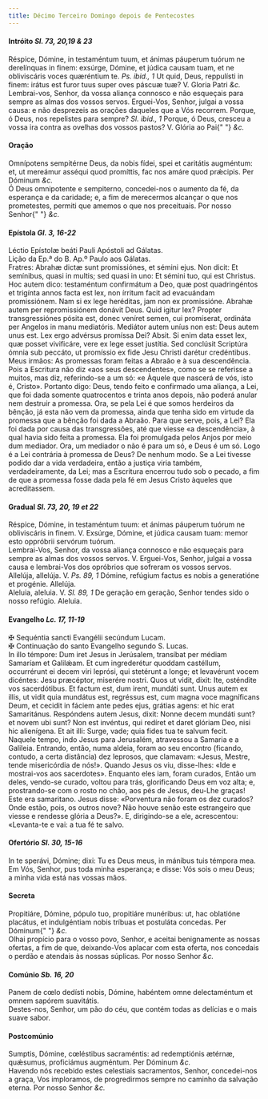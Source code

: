```yaml
---
title: Décimo Terceiro Domingo depois de Pentecostes
---
```


<h4 class="text-center">
  Intróito <em>Sl. 73, 20,19 & 23</em>
</h4>
<div class="container-fluid">
  <div class="row">
    <div class="col-6 dropcaps text-justify">
      Réspice, Dómine, in testaméntum tuum, et ánimas páuperum tuórum ne
      derelínquas in finem: exsúrge, Dómine, et júdica causam tuam, et ne
      obliviscáris voces quæréntium te. <em>Ps. ibid., 1</em> Ut quid, Deus,
      reppulísti in finem: irátus est furor tuus super oves páscuæ tuæ? V.
      Gloria Patri <em>&c.</em>
    </div>
    <div class="col-6 dropcaps text-justify">
      Lembrai-vos, Senhor, da vossa aliança connosco e não esqueçais para sempre
      as almas dos vossos servos. Erguei-Vos, Senhor, julgai a vossa causa: e
      não desprezeis as orações daqueles que a Vós recorrem. Porque, ó Deus, nos
      repelistes para sempre? <em>Sl. ibid., 1</em> Porque, ó Deus, cresceu a
      vossa ira contra as ovelhas dos vossos pastos? V. Glória ao Pai{" "}
      <em>&c.</em>
    </div>
  </div>
</div>

<h4 class="text-center">Oração</h4>
<div class="container-fluid">
  <div class="row">
    <div class="col-6 dropcaps text-justify">
      Omnípotens sempitérne Deus, da nobis fídei, spei et caritátis augméntum:
      et, ut mereámur asséqui quod promíttis, fac nos amáre quod prǽcipis. Per
      Dóminum <em>&c.</em>
    </div>
    <div class="col-6 dropcaps text-justify">
      Ó Deus omnipotente e sempiterno, concedei-nos o aumento da fé, da
      esperança e da caridade; e, a fim de merecermos alcançar o que nos
      prometestes, permiti que amemos o que nos preceituais. Por nosso Senhor{" "}
      <em>&c.</em>
    </div>
  </div>
</div>

<h4 class="text-center">
  Epístola <em>Gl. 3, 16-22</em>
</h4>
<div class="container-fluid">
  <div class="row">
    <div class="col-6 text-justify">
      Léctio Epístolæ beáti Pauli Apóstoli ad Gálatas.
    </div>
    <div class="col-6 text-justify">
      Lição da Ep.ª do B. Ap.º Paulo aos Gálatas.
    </div>
    <div class="col-6 dropcaps text-justify">
      Fratres: Abrahæ dictæ sunt promissiónes, et sémini ejus. Non dicit: Et
      semínibus, quasi in multis; sed quasi in uno: Et sémini tuo, qui est
      Christus. Hoc autem dico: testaméntum confirmátum a Deo, quæ post
      quadringéntos et trigínta annos facta est lex, non írritum facit ad
      evacuándam promissiónem. Nam si ex lege heréditas, jam non ex promissióne.
      Abrahæ autem per repromissiónem donávit Deus. Quid igitur lex? Propter
      transgressiónes pósita est, donec veníret semen, cui promíserat, ordináta
      per Angelos in manu mediatóris. Mediátor autem uníus non est: Deus autem
      unus est. Lex ergo advérsus promíssa Dei? Absit. Si enim data esset lex,
      quæ posset vivificáre, vere ex lege esset justítia. Sed conclúsit
      Scriptúra ómnia sub peccáto, ut promíssio ex fide Jesu Christi darétur
      credéntibus.
    </div>
    <div class="col-6 dropcaps text-justify">
      Meus irmãos: As promessas foram feitas a Abraão e à sua descendência. Pois
      a Escritura não diz «aos seus descendentes», como se se referisse a
      muitos, mas diz, referindo-se a um só: «e Àquele que nascerá de vós, isto
      é, Cristo». Portanto digo: Deus, tendo feito e confirmado uma aliança, a
      Lei, que foi dada somente quatrocentos e trinta anos depois, não poderá
      anular nem destruir a promessa. Ora, se pela Lei é que somos herdeiros da
      bênção, já esta não vem da promessa, ainda que tenha sido em virtude da
      promessa que a bênção foi dada a Abraão. Para que serve, pois, a Lei? Ela
      foi dada por causa das transgressões, até que viesse «a descendência», à
      qual havia sido feita a promessa. Ela foi promulgada pelos Anjos por meio
      dum mediador. Ora, um mediador o não é para um só, e Deus é um só. Logo é
      a Lei contrária à promessa de Deus? De nenhum modo. Se a Lei tivesse
      podido dar a vida verdadeira, então a justiça viria também,
      verdadeiramente, da Lei; mas a Escritura encerrou tudo sob o pecado, a fim
      de que a promessa fosse dada pela fé em Jesus Cristo àqueles que
      acreditassem.
    </div>
  </div>
</div>

<h4 class="text-center">
  Gradual <em>Sl. 73, 20, 19 et 22</em>
</h4>
<div class="container-fluid">
  <div class="row">
    <div class="col-6 dropcaps text-justify">
      Réspice, Dómine, in testaméntum tuum: et ánimas páuperum tuórum ne
      obliviscáris in finem. V. Exsúrge, Dómine, et júdica causam tuam: memor
      esto oppróbrii servórum tuórum.
    </div>
    <div class="col-6 dropcaps text-justify">
      Lembrai-Vos, Senhor, da vossa aliança connosco e não esqueçais para sempre
      as almas dos vossos servos. V. Erguei-Vos, Senhor, julgai a vossa causa e
      lembrai-Vos dos opróbrios que sofreram os vossos servos.
    </div>
    <div class="col-6 text-justify">
      Allelúja, allelúja. V. <em>Ps. 89, 1</em> Dómine, refúgium factus es nobis
      a generatióne et progénie. Allelúja.
    </div>
    <div class="col-6 text-justify">
      Aleluia, aleluia. V. <em>Sl. 89, 1</em> De geração em geração, Senhor
      tendes sido o nosso refúgio. Aleluia.
    </div>
  </div>
</div>

<h4 class="text-center">
  Evangelho <em>Lc. 17, 11-19</em>
</h4>
<div class="container-fluid">
  <div class="row">
    <div class="col-6 text-justify">
      <span class="text-danger">&#10016;</span> Sequéntia sancti Evangélii
      secúndum Lucam.
    </div>
    <div class="col-6 text-justify">
      <span class="text-danger">&#10016;</span> Continuação do santo Evangelho
      segundo S. Lucas.
    </div>
    <div class="col-6 dropcaps text-justify">
      In illo témpore: Dum iret Jesus in Jerúsalem, transíbat per médiam
      Samaríam et Galilǽam. Et cum ingrederétur quoddam castéllum, occurrérunt
      ei decem viri leprósi, qui stetérunt a longe; et levavérunt vocem
      dicéntes: Jesu præcéptor, miserére nostri. Quos ut vidit, dixit: Ite,
      osténdite vos sacerdótibus. Et factum est, dum irent, mundáti sunt. Unus
      autem ex illis, ut vidit quia mundátus est, regréssus est, cum magna voce
      magníficans Deum, et cecidit in fáciem ante pedes ejus, grátias agens: et
      hic erat Samaritánus. Respóndens autem Jesus, dixit: Nonne decem mundáti
      sunt? et novem ubi sunt? Non est invéntus, qui redíret et daret glóriam
      Deo, nisi hic alienígena. Et ait illi: Surge, vade; quia fides tua te
      salvum fecit.
    </div>
    <div class="col-6 dropcaps text-justify">
      Naquele tempo, indo Jesus para Jerusalém, atravessou a Samaria e a
      Galileia. Entrando, então, numa aldeia, foram ao seu encontro (ficando,
      contudo, a certa distância) dez leprosos, que clamavam: «Jesus, Mestre,
      tende misericórdia de nós!». Quando Jesus os viu, disse-lhes: «Ide e
      mostrai-vos aos sacerdotes». Enquanto eles iam, foram curados, Então um
      deles, vendo-se curado, voltou para trás, glorificando Deus em voz alta;
      e, prostrando-se com o rosto no chão, aos pés de Jesus, deu-Lhe graças!
      Este era samaritano. Jesus disse: «Porventura não foram os dez curados?
      Onde estão, pois, os outros nove? Não houve senão este estrangeiro que
      viesse e rendesse glória a Deus?». E, dirigindo-se a ele, acrescentou:
      «Levanta-te e vai: a tua fé te salvo.
    </div>
  </div>
</div>

<h4 class="text-center">
  Ofertório <em>Sl. 30, 15-16</em>
</h4>
<div class="container-fluid">
  <div class="row">
    <div class="col-6 dropcaps text-justify">
      In te sperávi, Dómine; dixi: Tu es Deus meus, in mánibus tuis témpora mea.
    </div>
    <div class="col-6 dropcaps text-justify">
      Em Vós, Senhor, pus toda minha esperança; e disse: Vós sois o meu Deus; a
      minha vida está nas vossas mãos.
    </div>
  </div>
</div>

<h4 class="text-center">Secreta</h4>
<div class="container-fluid">
  <div class="row">
    <div class="col-6 dropcaps text-justify">
      Propitiáre, Dómine, pópulo tuo, propitiáre munéribus: ut, hac oblatióne
      placátus, et indulgéntiam nobis tríbuas et postuláta concedas. Per Dóminum{" "}
      <em>&c.</em>
    </div>
    <div class="col-6 dropcaps text-justify">
      Olhai propício para o vosso povo, Senhor, e aceitai benignamente as nossas
      ofertas, a fim de que, deixando-Vos aplacar com esta oferta, nos concedais
      o perdão e atendais às nossas súplicas. Por nosso Senhor <em>&c.</em>
    </div>
  </div>
</div>

<h4 class="text-center">
  Comúnio <em>Sb. 16, 20</em>
</h4>
<div class="container-fluid">
  <div class="row">
    <div class="col-6 dropcaps text-justify">
      Panem de cœlo dedísti nobis, Dómine, habéntem omne delectaméntum et omnem
      sapórem suavitátis.
    </div>
    <div class="col-6 dropcaps text-justify">
      Destes-nos, Senhor, um pão do céu, que contém todas as delícias e o mais
      suave sabor.
    </div>
  </div>
</div>

<h4 class="text-center">Postcomúnio</h4>
<div class="container-fluid">
  <div class="row">
    <div class="col-6 dropcaps text-justify">
      Sumptis, Dómine, cœléstibus sacraméntis: ad redemptiónis ætérnæ, quǽsumus,
      proficiámus augméntum. Per Dóminum <em>&c.</em>
    </div>
    <div class="col-6 dropcaps text-justify">
      Havendo nós recebido estes celestiais sacramentos, Senhor, concedei-nos a
      graça, Vos imploramos, de progredirmos sempre no caminho da salvação
      eterna. Por nosso Senhor <em>&c.</em>
    </div>
  </div>
</div>

